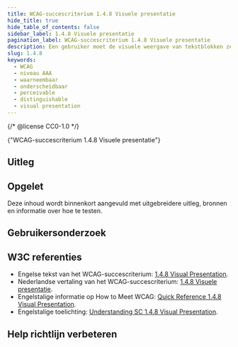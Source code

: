 ```yaml
---
title: WCAG-succescriterium 1.4.8 Visuele presentatie
hide_title: true
hide_table_of_contents: false
sidebar_label: 1.4.8 Visuele presentatie
pagination_label: WCAG-succescriterium 1.4.8 Visuele presentatie
description: Een gebruiker moet de visuele weergave van tekstblokken zelf kunnen aanpassen om deze beter te kunnen lezen.
slug: 1.4.8
keywords:
  - WCAG
  - niveau AAA
  - waarneembaar
  - onderscheidbaar
  - perceivable
  - distinguishable
  - visual presentation
---
```


{/* @license CC0-1.0 */}


<WcagHeadingGroup level={1} conformanceLevel="Niveau AAA">
  {"WCAG-succescriterium 1.4.8 Visuele presentatie"}
</WcagHeadingGroup>

<SpotlightSection>
  <Markdown omitH1 headinglevel={3}>
    <AAAMessage />
  </Markdown>
</SpotlightSection>

## Uitleg

<Summary />

## Opgelet

Deze inhoud wordt binnenkort aangevuld met uitgebreidere uitleg, bronnen en informatie over hoe te testen.

## Gebruikersonderzoek

<CTAGebruikersonderzoek />

## W3C referenties

- Engelse tekst van het WCAG-succescriterium: [<span lang="en">1.4.8 Visual Presentation</span>](https://www.w3.org/TR/WCAG22/#visual-presentation).
- Nederlandse vertaling van het WCAG-succescriterium: [1.4.8 Visuele presentatie](https://www.w3.org/Translations/WCAG22-nl/#visuele-weergave).
- Engelstalige informatie op <span lang="en">How to Meet WCAG</span>: [<span lang="en">Quick Reference 1.4.8 Visual Presentation</span>](https://www.w3.org/WAI/WCAG22/quickref/#visual-presentation).
- Engelstalige toelichting: [<span lang="en">Understanding SC 1.4.8 Visual Presentation</span>](https://www.w3.org/WAI/WCAG22/Understanding/visual-presentation.html).

<SpotlightSection>
  <Markdown omitH1 headinglevel={3}>
    <Disclaimer />
  </Markdown>
</SpotlightSection>

## Help richtlijn verbeteren

<Markdown omitH1 headinglevel={3}>
  <WCAGFooterInfo />
</Markdown>
